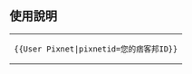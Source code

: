 {{Userbox
  |border-c = black
  |border-s = 1
  |id-c     = #002FA7
  |id-s     = 14
  |id-fc    = white
  |info-c   = #B0E0E6
  |info-s   = 9
  |info-fc  = black
  |id       = [[痞客邦|<big><big><span style="color: white; font-family:Arial Unicode MS,黑體,黑体, Arial;">痞</span></big></big>]]
  |info     = 這個用戶的'''[[痞客邦]]'''ID是[http://{{{pixnetid}}}.pixnet.net/blog {{{pixnetid}}}]。<br>（'''[http://{{{pixnetid}}}.pixnet.net/blog Blog]'''）}}<includeonly>[[Category:痞客邦使用者|{{PAGENAME}}]]</includeonly><noinclude>
{{Clear}}

== 使用說明 ==
{| style="background: transparent; float: left;"
|<pre>{{User Pixnet|pixnetid=您的痞客邦ID}}</pre>
|}
[[Category:痞客邦使用者| ]]
</noinclude>